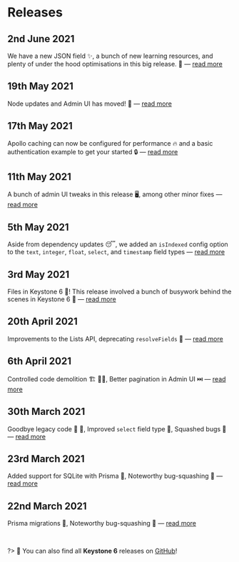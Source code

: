 
# Releases

## 2nd June 2021

<Status look="latestRelease" />

We have a new JSON field ✨, a bunch of new learning resources, and plenty of under the hood optimisations in this big release. 💪 — [read more](/docs/releases/2021-06-02)

## 19th May 2021

Node updates and Admin UI has moved! 🚚 — [read more](/docs/releases/2021-05-19)

## 17th May 2021

Apollo caching can now be configured for performance 🔥 and a basic authentication example to get your started 🔒 — [read more](/docs/releases/2021-05-17)

## 11th May 2021

A bunch of admin UI tweaks in this release 🖥️, among other minor fixes — [read more](/docs/releases/2021-05-11)

## 5th May 2021

Aside from dependency updates 😴, we added an `isIndexed` config option to the `text`, `integer`, `float`, `select`, and `timestamp` field types — [read more](/docs/releases/2021-05-05)

## 3rd May 2021

Files in Keystone 6 📁! This release involved a bunch of busywork behind the scenes in Keystone 6 🔧 — [read more](/docs/releases/2021-05-03)

## 20th April 2021

Improvements to the Lists API, deprecating `resolveFields` 🔧 — [read more](/docs/releases/2021-04-20)

## 6th April 2021

Controlled code demolition 🏗️ 👷‍♀️, Better pagination in Admin UI ⏭️ — [read more](/docs/releases/2021-04-06)

## 30th March 2021

Goodbye legacy code 👋 🌇, Improved `select` field type 🔽, Squashed bugs 🐛 — [read more](/docs/releases/2021-03-30)

## 23rd March 2021

Added support for SQLite with Prisma 🎉, Noteworthy bug-squashing 🐛 — [read more](/docs/releases/2021-03-23)

## 22nd March 2021

Prisma migrations 🚚, Noteworthy bug-squashing 🐛 — [read more](/docs/releases/2021-03-22)

<br/>

?> 🔎 You can also find all **Keystone 6** releases on [GitHub](https://github.com/keystonejs/keystone/releases)!

